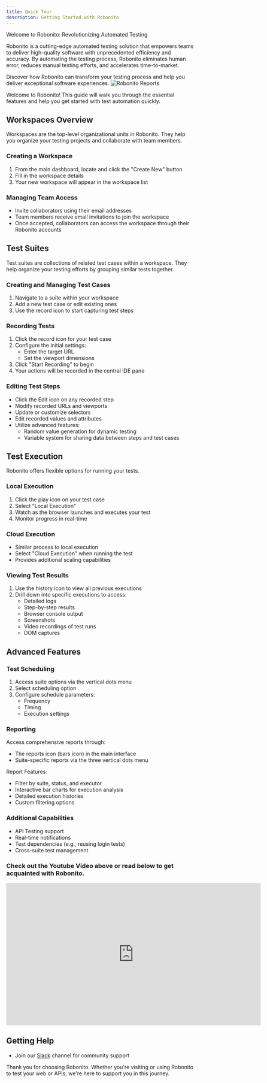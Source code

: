 ```yaml
---
title: Quick Tour
description: Getting Started with Robonito
---
```


Welcome to Robonito: Revolutionizing Automated Testing

Robonito is a cutting-edge automated testing solution that empowers teams to deliver high-quality software with unprecedented efficiency and accuracy. By automating the testing process, Robonito eliminates human error, reduces manual testing efforts, and accelerates time-to-market.

Discover how Robonito can transform your testing process and help you deliver exceptional software experiences.
![Robonito Reports](https://raw.githubusercontent.com/Robonito/docs/refs/heads/main/public/lv_0_20241120155024.gif)



Welcome to Robonito! This guide will walk you through the essential features and help you get started with test automation quickly.

## Workspaces Overview

Workspaces are the top-level organizational units in Robonito. They help you organize your testing projects and collaborate with team members.

### Creating a Workspace
1. From the main dashboard, locate and click the "Create New" button
2. Fill in the workspace details
3. Your new workspace will appear in the workspace list

### Managing Team Access
- Invite collaborators using their email addresses
- Team members receive email invitations to join the workspace
- Once accepted, collaborators can access the workspace through their Robonito accounts

## Test Suites

Test suites are collections of related test cases within a workspace. They help organize your testing efforts by grouping similar tests together.

### Creating and Managing Test Cases
1. Navigate to a suite within your workspace
2. Add a new test case or edit existing ones
3. Use the record icon to start capturing test steps

### Recording Tests
1. Click the record icon for your test case
2. Configure the initial settings:
   - Enter the target URL
   - Set the viewport dimensions
3. Click "Start Recording" to begin
4. Your actions will be recorded in the central IDE pane

### Editing Test Steps
- Click the Edit icon on any recorded step
- Modify recorded URLs and viewports
- Update or customize selectors
- Edit recorded values and attributes
- Utilize advanced features:
  - Random value generation for dynamic testing
  - Variable system for sharing data between steps and test cases

## Test Execution

Robonito offers flexible options for running your tests.

### Local Execution
1. Click the play icon on your test case
2. Select "Local Execution"
3. Watch as the browser launches and executes your test
4. Monitor progress in real-time

### Cloud Execution
- Similar process to local execution
- Select "Cloud Execution" when running the test
- Provides additional scaling capabilities

### Viewing Test Results
1. Use the history icon to view all previous executions
2. Drill down into specific executions to access:
   - Detailed logs
   - Step-by-step results
   - Browser console output
   - Screenshots
   - Video recordings of test runs
   - DOM captures

## Advanced Features

### Test Scheduling
1. Access suite options via the vertical dots menu
2. Select scheduling option
3. Configure schedule parameters:
   - Frequency
   - Timing
   - Execution settings

### Reporting
Access comprehensive reports through:
- The reports icon (bars icon) in the main interface
- Suite-specific reports via the three vertical dots menu

Report Features:
- Filter by suite, status, and executor
- Interactive bar charts for execution analysis
- Detailed execution histories
- Custom filtering options

### Additional Capabilities
- API Testing support
- Real-time notifications
- Test dependencies (e.g., reusing login tests)
- Cross-suite test management

### Check out the Youtube Video above or read below to get acquainted with Robonito.
<iframe width="680" height="380" src="https://www.youtube.com/embed/HA6hpQ15ogo" title="Robonito Features and Usability" frameborder="0" allow="accelerometer; autoplay; clipboard-write; encrypted-media; gyroscope; picture-in-picture; web-share" referrerpolicy="strict-origin-when-cross-origin" allowfullscreen></iframe>

## Getting Help
- Join our [Slack](https://join.slack.com/t/robonito/shared_invite/zt-2vzwc6wol-wJUrgT4aL9~LbhiCYwdczA) channel for community support


Thank you for choosing Robonito. Whether you're visiting or using Robonito to test your web or APIs, we're here to support you in this journey.
